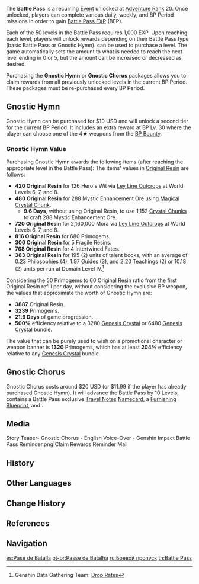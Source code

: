 {{CustomTabs
|tab1 = Battle Pass
|tab2 = Story
}}
{{Terminology Infobox
|image        = System Battle Pass.png
|type         = Monetization
|type2        = Recurring Events
|type3        = Game Systems
}}
The '''Battle Pass''' is a recurring [[Event]] unlocked at [[Adventure Rank]] 20. Once unlocked, players can complete various daily, weekly, and BP Period missions in order to gain [[Battle Pass EXP]] (BEP).

Each of the 50 levels in the Battle Pass requires 1,000 EXP. Upon reaching each level, players will unlock rewards depending on their Battle Pass type (basic Battle Pass or Gnostic Hymn). {{Item|Primogem|24|x=150}} can be used to purchase a level. The game automatically sets the amount to what is needed to reach the next level ending in 0 or 5, but the amount can be increased or decreased as desired.

Purchasing the '''Gnostic Hymn''' or '''Gnostic Chorus''' packages allows you to claim rewards from all previously unlocked levels in the current BP Period. These packages must be re-purchased every BP Period.

<!--
==Current Period==
{{Transclude|Battle Pass/Luxuriant Vibrance|main=1}}
==Upcoming Period==
{{Transclude|Battle Pass/name|main=1}}
-->
==Gnostic Hymn==
Gnostic Hymn can be purchased for $10 USD and will unlock a second tier for the current BP Period. It includes an extra reward at BP Lv. 30 where the player can choose one of the 4★ weapons from the [[BP Bounty]].

===Gnostic Hymn Value===
Purchasing Gnostic Hymn awards the following items (after reaching the appropriate level in the Battle Pass):
{{Card|Hero's Wit|162|caption=1}}{{Card|Mystic Enhancement Ore|384|caption=1}}{{Card|Mora|2,880,000|caption=1}}{{Card|Primogem|680|caption=1}}{{Card|Fragile Resin|10|caption=1}}{{Card|Intertwined Fate|4|caption=1}}{{Card|Guidance of the Land of Thunder|4|caption=1}}{{Card|Guidance of the Land of Geo|3|caption=1}}{{Card|Philosophies of the Land of Thunder|1|caption=1}}{{Card|Philosophies of the Land of Geo|1|caption=1}}{{Card|BP Bounty|1|caption=1}}
The items' values in [[Original Resin]] are follows:
*'''420 Original Resin''' for 126 Hero's Wit via [[Ley Line Outcrops]] at World Levels 6, 7, and 8.
*'''480 Original Resin''' for 288 Mystic Enhancement Ore using [[Magical Crystal Chunk]].
**'''9.6 Days''', without using Original Resin, to use 1,152 [[Crystal Chunk]]s to craft 288 Mystic Enhancement Ore.
*'''720 Original Resin''' for 2,160,000 Mora via [[Ley Line Outcrops]] at World Levels 6, 7, and 8.
*'''816 Original Resin''' for 680 Primogems.
*'''300 Original Resin''' for 5 Fragile Resins.
*'''768 Original Resin''' for 4 Intertwined Fates.
*'''383 Original Resin''' for 195 (2{{Star}}) units of talent books, with an average of 0.23 Philosophies (4{{Star}}), 1.97 Guides (3{{Star}}), and 2.20 Teachings (2{{Star}}) or 10.18 (2{{Star}}) units per run at Domain Level IV.<ref>Genshin Data Gathering Team: [https://docs.google.com/spreadsheets/d/1RcuniapqS6nOP05OCH0ui10Vo3bWu0AvFbhgcHzTybY Drop Rates]</ref>

Considering the 50 Primogems to 60 Original Resin ratio from the first Original Resin refill per day, without considering the exclusive BP weapon, the values that approximate the worth of Gnostic Hymn are:
*'''3887''' Original Resin.
*'''3239''' Primogems.
*'''21.6 Days''' of game progression.
*'''500%''' efficiency relative to a 3280 [[Genesis Crystal]] or 6480 [[Genesis Crystal]] bundle.

The value that can be purely used to wish on a promotional character or weapon banner is '''1320''' Primogems, which has at least '''204%''' efficiency relative to any [[Genesis Crystal]] bundle.

==Gnostic Chorus==
Gnostic Chorus costs around $20 USD (or $11.99 if the player has already purchased Gnostic Hymn). It will advance the Battle Pass by 10 Levels, contains a Battle Pass exclusive [[:Category:Battle Pass Namecards|Travel Notes]] [[Namecard]], a [[Furnishing Blueprint]], and {{Item|Fragile Resin|24|x=5}}.

==Media==
<gallery hideaddbutton="true" captionalign="center">
Story Teaser- Gnostic Chorus - English Voice-Over - Genshin Impact
Battle Pass Reminder.png|Claim Rewards Reminder Mail
</gallery>

==History==
{{Event History Table}}

==Other Languages==
{{Other Languages
|en      = Battle Pass
|zhs     = 纪行
|zhs_rm  = Jìxíng
|zht     = 紀行
|zht_rm  = Jìxíng
|zh_tl   = Travelogue
|ja      = 紀行
|ja_rm   = Kikou
|ja_tl   = Travelogue
|ko      = {{tt|기행|紀行}}
|ko_rm   = Gihaeng
|ko_tl   = Travel
|es      = Pase de Batalla
|es_tl   = Battle Pass
|fr      = Pass de bataille
|fr_tl   = Battle Pass
|ru      = Боевой пропуск
|ru_tl   = 
|th      = Battle Pass
|vi      = {{tt|Nhật Ký|日記}} {{tt|Hành Trình|行程}}
|vi_tl   = Journey Diary
|de      = Erlebnispass
|de_tl   = Experience Pass
|id      = Battle Pass
|pt      = Passe de Batalha
|pt_tl   = 
}}

==Change History==
{{Change History|1.0}}

==References==
{{Reflist}}

==Navigation==
{{Genshin Navbox}}

[[es:Pase de Batalla]]
[[pt-br:Passe de Batalha]]
[[ru:Боевой пропуск]]
[[th:Battle Pass]]